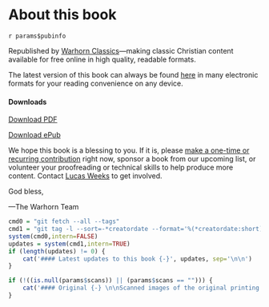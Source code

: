 # About this book {-}
<!--- Warhorn Classics Logo 
```r
knitr::include_graphics(normalizePath("../images/whitelogo-blackletter.png"))
```
-->

`r params$pubinfo`

Republished by [Warhorn Classics](https://classics.warhornmedia.com/)—making classic Christian content available for free online in high quality, readable formats. 

The latest version of this book can always be found [here](`r rmarkdown::metadata$url`) in many electronic formats for your reading convenience on any device.

#### Downloads {-}
<i class="fa fa-file-pdf-o" aria-hidden="true"></i> [Download PDF](`r rmarkdown::metadata$url`/`r bookdown:::book_filename()`.pdf)

<i class="fa fa-book" aria-hidden="true"></i> [Download ePub](`r rmarkdown::metadata$url`/`r bookdown:::book_filename()`.epub)

We hope this book is a blessing to you. If it is, please [make a one-time or recurring contribution](https://warhornmedia.com/give) right now, sponsor a book from our upcoming list, or volunteer your proofreading or technical skills to help produce more content. Contact [Lucas Weeks](mailto:lucas@beggarsborn.com) to get involved.

God bless,

—The Warhorn Team


``` r
cmd0 = "git fetch --all --tags"
cmd1 = "git tag -l --sort=-*creatordate --format='%(*creatordate:short) | %(tag) | %(contents)'"
system(cmd0,intern=FALSE)
updates = system(cmd1,intern=TRUE)
if (length(updates) != 0) {
    cat('#### Latest updates to this book {-}', updates, sep='\n\n')
}
```

``` r
if (!((is.null(params$scans)) || (params$scans == ""))) {
	cat('#### Original {-} \n\nScanned images of the original printing of this book are available [here](', params$scans, ').\n')
}
```

<!--- Include the cover (if it exists), but only in the HTML version of the book
``` r
coverStr <- rmarkdown::metadata$'cover-image'
if (!((is.null(coverStr)) || (coverStr == ""))) {
	coverStr = paste("../../", coverStr,sep="")
	if (file.exists(coverStr)) {
		cat("# Cover {-} \n")
		knitr::include_graphics(normalizePath(coverStr))
	}
}
```
-->

\clearpage
\setcounter{page}{1}\pagenumbering{arabic}
